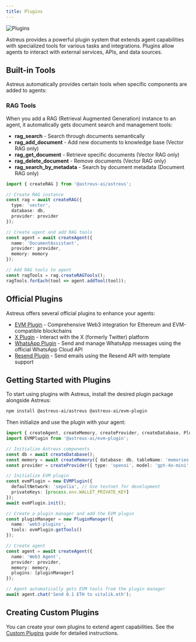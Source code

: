 ```yaml
---
title: Plugins
---
```


![Plugins](/docs/plugins.webp)

Astreus provides a powerful plugin system that extends agent capabilities with specialized tools for various tasks and integrations. Plugins allow agents to interact with external services, APIs, and data sources.

## Built-in Tools

Astreus automatically provides certain tools when specific components are added to agents:

### RAG Tools
When you add a RAG (Retrieval Augmented Generation) instance to an agent, it automatically gets document search and management tools:

- **rag_search** - Search through documents semantically
- **rag_add_document** - Add new documents to knowledge base (Vector RAG only)
- **rag_get_document** - Retrieve specific documents (Vector RAG only)
- **rag_delete_document** - Remove documents (Vector RAG only)
- **rag_search_by_metadata** - Search by document metadata (Document RAG only)

```typescript
import { createRAG } from '@astreus-ai/astreus';

// Create RAG instance
const rag = await createRAG({
  type: 'vector',
  database: db,
  provider: provider
});

// Create agent and add RAG tools
const agent = await createAgent({
  name: 'DocumentAssistant',
  provider: provider,
  memory: memory
});

// Add RAG tools to agent
const ragTools = rag.createRAGTools();
ragTools.forEach(tool => agent.addTool(tool));
```

## Official Plugins

Astreus offers several official plugins to enhance your agents:

- [EVM Plugin](/docs/plugins/evm-plugin) - Comprehensive Web3 integration for Ethereum and EVM-compatible blockchains
- [X Plugin](/docs/plugins/x-plugin) - Interact with the X (formerly Twitter) platform
- [WhatsApp Plugin](/docs/plugins/whatsapp-plugin) - Send and manage WhatsApp messages using the official WhatsApp Cloud API
- [Resend Plugin](/docs/plugins/resend-plugin) - Send emails using the Resend API with template support

## Getting Started with Plugins

To start using plugins with Astreus, install the desired plugin package alongside Astreus:

```bash
npm install @astreus-ai/astreus @astreus-ai/evm-plugin
```

Then initialize and use the plugin with your agent:

```typescript
import { createAgent, createMemory, createProvider, createDatabase, PluginManager } from '@astreus-ai/astreus';
import EVMPlugin from '@astreus-ai/evm-plugin';

// Initialize Astreus components
const db = await createDatabase();
const memory = await createMemory({ database: db, tableName: 'memories' });
const provider = createProvider({ type: 'openai', model: 'gpt-4o-mini' });

// Initialize EVM plugin
const evmPlugin = new EVMPlugin({
  defaultNetwork: 'sepolia', // Use testnet for development
  privateKeys: [process.env.WALLET_PRIVATE_KEY]
});
await evmPlugin.init();

// Create a plugin manager and add the EVM plugin
const pluginManager = new PluginManager({
  name: 'web3-plugins',
  tools: evmPlugin.getTools()
});

// Create agent
const agent = await createAgent({
  name: 'Web3 Agent',
  provider: provider,
  memory: memory,
  plugins: [pluginManager]
});

// Agent automatically gets EVM tools from the plugin manager
await agent.chat('Send 0.1 ETH to vitalik.eth');
```

## Creating Custom Plugins

You can create your own plugins to extend agent capabilities. See the [Custom Plugins](/docs/guides/custom-plugins) guide for detailed instructions. 